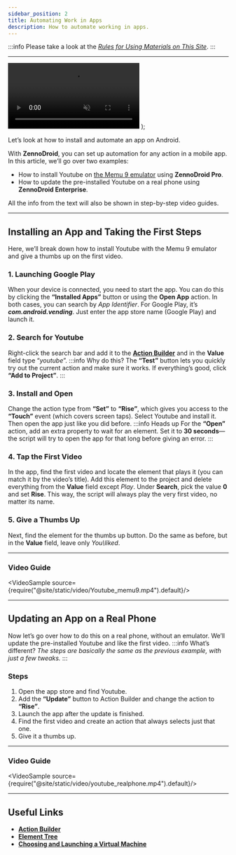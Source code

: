 ```yaml
---
sidebar_position: 2
title: Automating Work in Apps
description: How to automate working in apps.
---
```


:::info Please take a look at the [*Rules for Using Materials on This Site*](../Disclaimer).
:::
_______________________________________________
  <video controls playsInline muted preload="auto" className='docsVideo'>
    <source src={source} type="video/mp4" />
</video>
);  

Let’s look at how to install and automate an app on Android.

With **ZennoDroid**, you can set up automation for any action in a mobile app.  
In this article, we’ll go over two examples:  
- How to install Youtube on [the Memu 9 emulator](https://www.memuplay.com/) using **ZennoDroid Pro**.
- How to update the pre-installed Youtube on a real phone using **ZennoDroid Enterprise**.

All the info from the text will also be shown in step-by-step video guides.
_______________________________________________
## Installing an App and Taking the First Steps

Here, we’ll break down how to install Youtube with the Memu 9 emulator and give a thumbs up on the first video.

### 1. Launching Google Play  
When your device is connected, you need to start the app. You can do this by clicking the **“Installed Apps”** button or using the **Open App** action. In both cases, you can search by *App Identifier*. For Google Play, it’s ***com.android.vending***. Just enter the app store name (Google Play) and launch it.

### 2. Search for Youtube  
Right-click the search bar and add it to the [**Action Builder**](../pm/Interface/ActionBuilder) and in the **Value** field type “*youtube*”.
:::info Why do this?
The **“Test”** button lets you quickly try out the current action and make sure it works. If everything’s good, click **“Add to Project”**.
:::

### 3. Install and Open  
Change the action type from **“Set”** to **“Rise”**, which gives you access to the **“Touch”** event (which covers screen taps). Select Youtube and install it. Then open the app just like you did before.
:::info Heads up
For the **“Open”** action, add an extra property to wait for an element. Set it to **30 seconds**—the script will try to open the app for that long before giving an error.
:::

### 4. Tap the First Video  
In the app, find the first video and locate the element that plays it (you can match it by the video’s title). Add this element to the project and delete everything from the **Value** field except *Play*. Under **Search**, pick the value **0** and set **Rise**. This way, the script will always play the very first video, no matter its name.

### 5. Give a Thumbs Up  
Next, find the element for the thumbs up button. Do the same as before, but in the **Value** field, leave only *You\liked*.
_______________________________________________
### Video Guide

<VideoSample source={require("@site/static/video/Youtube_memu9.mp4").default}/>
_______________________________________________
## Updating an App on a Real Phone

Now let’s go over how to do this on a real phone, without an emulator. We’ll update the pre-installed Youtube and like the first video.
:::info What’s different?
*The steps are basically the same as the previous example, with just a few tweaks.*
:::

### Steps

1. Open the app store and find Youtube.
2. Add the **“Update”** button to Action Builder and change the action to **“Rise”**.
3. Launch the app after the update is finished.
4. Find the first video and create an action that always selects just that one.
5. Give it a thumbs up.
_______________________________________________
### Video Guide

<VideoSample source={require("@site/static/video/youtube_realphone.mp4").default}/>

_______________________________________________
## Useful Links  
- [**Action Builder**](../pm/Interface/ActionBuilder)
- [**Element Tree**](../pm/Interface/ElementTree)
- [**Choosing and Launching a Virtual Machine**](../pm/Creating/ChooseVM)